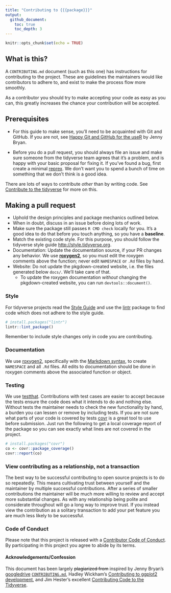 ```yaml
---
title: "Contributing to {{{package}}}"
output:
  github_document:
    toc: true
    toc_depth: 3
---
```


```r
knitr::opts_chunk$set(echo = TRUE)
```

## What is this?

A `CONTRIBUTING.md` document (such as this one) has instructions for
contributing to the project. These are guidelines the maintainers would like
contributors to adhere to, and exist to make the process flow more smoothly. 

As a contributor you should try to make accepting your code as easy as you
can, this greatly increases the chance your contribution will be accepted.

## Prerequisites
  
  * For this guide to make sense, you'll need to be acquainted with Git and 
  GitHub. If you are not, see [Happy Git and GitHub for the useR](http://happygitwithr.com/) 
  by Jenny Bryan.
  
  * Before you do a pull request, you should always file an issue and make sure
  someone from the tidyverse team agrees that it’s a problem, and is happy with
  your basic proposal for fixing it. If you’ve found a bug, first create a 
  minimal [reprex](https://www.tidyverse.org/help/#reprex). We don’t want you 
  to spend a bunch of time on something that we don’t think is a good idea. 
  
  There are lots of ways to contribute _other_ than by writing code. See 
  [Contribute to the tidyverse](https://www.tidyverse.org/contribute/) for more 
  on this.


## Making a pull request

  * Uphold the design principles and package mechanics outlined below.  
  * When in doubt, discuss in an issue before doing lots of work.  
  * Make sure the package still passes `R CMD check` locally for you. 
  It's a good idea to do that before you touch anything, so you have a **baseline**.
  * Match the existing code style. For this purpose, you should follow the 
  tidyverse style guide <http://style.tidyverse.org>.   
  * Documentation: Update the documentation source, if your PR changes any 
  behavior. We use  [**roxygen2**](https://cran.r-project.org/package=roxygen2), 
  so you must edit the roxygen comments above the function; never edit 
  `NAMESPACE` or `.Rd` files by hand.
  * Website: Do not update the pkgdown-created website, i.e. the files 
  generated below `docs/`. We'll take care of that.
    + To update the roxygen documentation _without_ changing the pkgdown-created 
      website, you can run `devtools::document()`.
      
### Style  

For tidyverse projects read the [Style Guide](http://style.tidyverse.org) and 
use the [lintr](https://cran.r-project.org/package=lintr) package to find code 
which does not adhere to the style guide.

```r
# install.packages("lintr")
lintr::lint_package()
```

Remember to include style changes only in code you are contributing.

### Documentation

We use [roxygen2](https://cran.r-project.org/package=roxygen2), specifically
with the [Markdown syntax](https://cran.r-project.org/web/packages/roxygen2/vignettes/markdown.html), 
to create `NAMESPACE` and all `.Rd` files. All edits to documentation should be 
done in roxygen comments above the associated function or object.

### Testing

We use [testthat](https://cran.r-project.org/package=testthat). 
Contributions with test cases are easier to accept because the tests ensure the
code does what it intends to do and nothing else. Without tests the maintainer
needs to check the new functionality by hand, a burden you can lessen or remove
by including tests. If you are not sure what parts of your code is covered by
tests [covr](https://cran.r-project.org/package=covr) is a great tool to use
before submission. Just run the following to get a local coverage report of the
package so you can see exactly what lines are not covered in the project.

```r
# install.packages("covr")
co <- covr::package_coverage()
covr::report(co)
```




### View contributing as a relationship, not a transaction

The best way to be successful contributing to open source projects is to do so
repeatedly. This means cultivating trust between yourself and the maintainer by
multiple successful contributions. After a series of smaller contributions the
maintainer will be much more willing to review and accept more substantial
changes. As with any relationship being polite and considerate throughout will
go a long way to improve trust. If you instead view the contribution as a
solitary transaction to add your pet feature you are much less likely to be
successful.

### Code of Conduct

Please note that this project is released with a [Contributor Code of Conduct](CONDUCT.md). 
By participating in this project you agree to abide by its terms.

#### Acknowledgements/Confession

This document has been largely ~~plagiarized from~~ inspired by Jenny Bryan's
[googledrive](http://googledrive.tidyverse.org/) [`CONTRIBUTING.md`](https://github.com/tidyverse/googledrive/blob/master/CONTRIBUTING.md), 
Hadley Wickham's [Contributing to ggplot2 development](https://github.com/tidyverse/ggplot2/blob/92666ca8dd4cb5f96cbfcd4dcfcf157b599a6048/CONTRIBUTING.md), and Jim Hester's excellent [Contributing Code to the Tidyverse](http://www.jimhester.com/2017/08/08/contributing/).

